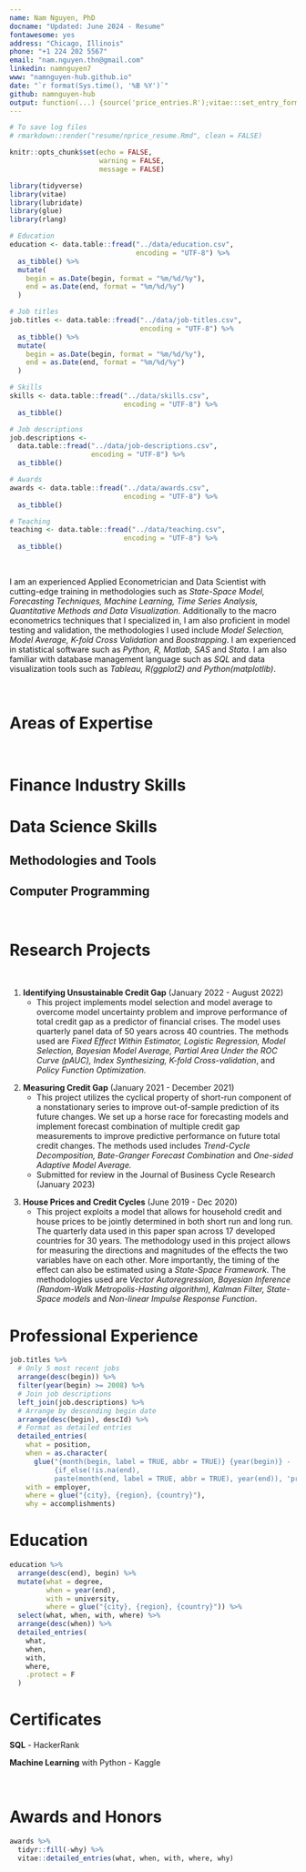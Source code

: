 ```yaml
---
name: Nam Nguyen, PhD
docname: "Updated: June 2024 - Resume"
fontawesome: yes
address: "Chicago, Illinois"
phone: "+1 224 202 5567"
email: "nam.nguyen.thn@gmail.com"
linkedin: namnguyen7
www: "namnguyen-hub.github.io"
date: "`r format(Sys.time(), '%B %Y')`"
github: namnguyen-hub
output: function(...) {source('price_entries.R');vitae:::set_entry_formats(price_entries);vitae::cv_document(..., template = "pricetemplate.tex", citation_package = "biblatex")}
---
```


```r
# To save log files
# rmarkdown::render("resume/nprice_resume.Rmd", clean = FALSE)

knitr::opts_chunk$set(echo = FALSE, 
                      warning = FALSE, 
                      message = FALSE)

library(tidyverse)
library(vitae)
library(lubridate)
library(glue)
library(rlang)
```

```r

# Education
education <- data.table::fread("../data/education.csv",
                               encoding = "UTF-8") %>%
  as_tibble() %>%
  mutate(
    begin = as.Date(begin, format = "%m/%d/%y"),
    end = as.Date(end, format = "%m/%d/%y")
  )

# Job titles
job.titles <- data.table::fread("../data/job-titles.csv",
                                encoding = "UTF-8") %>%
  as_tibble() %>%
  mutate(
    begin = as.Date(begin, format = "%m/%d/%y"),
    end = as.Date(end, format = "%m/%d/%y")
  )

# Skills
skills <- data.table::fread("../data/skills.csv",
                            encoding = "UTF-8") %>%
  as_tibble()

# Job descriptions
job.descriptions <-
  data.table::fread("../data/job-descriptions.csv",
                    encoding = "UTF-8") %>%
  as_tibble()

# Awards
awards <- data.table::fread("../data/awards.csv",
                            encoding = "UTF-8") %>%
  as_tibble()

# Teaching
teaching <- data.table::fread("../data/teaching.csv",
                            encoding = "UTF-8") %>%
  as_tibble()

```


<!--# Professional Profile-->
&nbsp;
&nbsp;

I am an experienced Applied Econometrician and Data Scientist with cutting-edge training in methodologies such as *State-Space Model, Forecasting Techniques, Machine Learning, Time Series Analysis, Quantitative Methods and Data Visualization*. Additionally to the macro econometrics techniques that I specialized in, I am also proficient in model testing and validation, the methodologies I used include *Model Selection, Model Average, K-fold Cross Validation* and *Boostrapping*. I am experienced in statistical software such as *Python, R, Matlab, SAS* and *Stata*. I am also familiar with database management language such as *SQL* and data visualization tools such as *Tableau, R(ggplot2) and Python(matplotlib)*. 

<!--Currently, I am looking for an full time risk management - model analyst position where I can apply my expertises in the banking industry. -->

&nbsp;

# Areas of Expertise

\begin{tblr}{width=1\textwidth, colspec={X[0.1,l]X[2,l]X[0.1,l]X[2,l]X[0.1,l]X[2,l]X[0.1,l]X[2.5,l]}}
  $\bullet$ & Econometrics & $\bullet$ & Machine Learning & $\bullet$ & Data Analysis & $\bullet$ & Structural Modeling \\
  $\bullet$ & Quantitative Modeling & $\bullet$ & Forecasting & $\bullet$ & Cross-validation & $\bullet$ & Model Validation \\
\end{tblr}

&nbsp;

# Finance Industry Skills
\begin{tblr}{width=1\textwidth, colspec={X[0.1,l]X[2,l]X[6.8,l]}}
  $\bullet$ & Financial Product Experience: & {\it Model validation on retail and commercial products, Performance testing for Current Expected Credit Loss (CECL) models for premium finance products} \\
  $\bullet$ & Quantitative modeling using financial and economic data: & {\it Validated retail, commercial, and compliance models; Developed quantitative models in R, Matlab, and SAS} \\
  $\bullet$ & Applying model risk management techniques: & {\it Model validation accordingly to SR11-7 Guidance on Model Risk Management} \\
  $\bullet$ & Econometrics and Statistics: & {\it Gained through validation work, independent research, and training in PhD and Master programs} \\
  $\bullet$ & MS Office application: & {\it Gained through composing documents, writing reports, analyzing data, designing presentations; proficient in Microsoft Word to generate quality validation report using formatting features for advaced layouts in the word documentation processing; Proficient in the Microsoft Excel (Use of Mathematical and solver functions in Excel); Able to prepare quality presentation in Powerpoint} \\
  $\bullet$ & Experience working with changing regulatory environment: & {\it OCC2011-12 Guidance and DFAST/CCAR, etc. Experience with models related to credit risk (Consumer and Commercial), Compliance (BSA/AML), ALLL and regulatory/economic capital}
\end{tblr}

# Data Science Skills
## Methodologies and Tools
\begin{tblr}{width=1\textwidth, colspec={X[0.1,l]X[2,l]X[6.8,l]}}
  $\bullet$ & Time Series: & {\it ARIMA, VAR, Stochastic process, State-space models, Kalman Filter, Forecasting} \\
  $\bullet$ & Machine Learning: & {\it KNN, Neural Networks, LDA, QDA, Random Forest, Bagging, Boosting} \\
  $\bullet$ & Causal Inferences: & {\it A/B Testing, Difference in Difference, Regression Discontinuity, Instrumental Variables} \\
  $\bullet$ & Panel Regression: & {\it Fixed Effects, Random Effects, Quantile Regressions} \\
  $\bullet$ & Bayesian Methods: & {\it Gibbs Sampling, Metropolis-Hasting Algorithm} \\
  $\bullet$ & Resampling Methods: & {\it K-fold Cross-validation, Boostrapping} \\
  $\bullet$ & Model Comparison: & {\it Model Selection (Ridge, Lasso, Elastic Net, Markov Chain Monte Carlo Model Comparison MC3), Model Average (Bates and Granger, Bayesian Model Average)} 
\end{tblr}

## Computer Programming
\begin{tblr}{width=1\textwidth, colspec={X[0.1,l]X[2,l]X[6.8,l]}}
  $\bullet$ & Statistical Tools: & {\it Python (numpy, scikit-learn, tensorflow), R, Matlab, C++, Stata, SAS} \\
  $\bullet$ & Data Management: & {\it Python (Pandas), MySQL, Tableau} \\
  $\bullet$ & Bayesian Analysis Tools: & {\it Dynare, Winbug}\\
  $\bullet$ & Scripting Tools: & {\it Latex, RMarkdown, MS Office} \\
\end{tblr}

&nbsp;

# Research Projects

<!-- \faicon{book} `r bibliography_entries("publications.bib") %>% filter(type == "chapter") %>% summarize(N = n()) %>% pull(N)` book chapters -->

<!-- \faicon{file-text} `r bibliography_entries("publications.bib") %>% filter(type == "article-journal") %>% summarize(N = n()) %>% pull(N)` peer-reviewed journal publications -->

<!-- \faicon{pencil} `r bibliography_entries("publications.bib") %>% filter(type == "paper-conference") %>% summarize(N = n()) %>% pull(N)` thesis papers -->

<!-- \faicon{pencil} `r bibliography_entries("publications.bib") %>% summarize(N = n()) %>% pull(N)` thesis papers -->
<!-- \faicon{floppy-o} `r bibliography_entries("publications.bib") %>% filter(id %in% c("price_radsets_2019", "price_tvdiff_2019", "price_huntfishapp_2019")) %>% summarize(N = n()) %>% pull(N)` open-source software packages -->

<!-- Full List Available on Google Scholar: https://scholar.google.com/citations?hl=en&user=rXaKU0EAAAAJ -->

<!-- ## Open Source Software -->

<!-- ```{r} -->
<!-- bibliography_entries("publications.bib") %>% -->
<!--   filter(id %in% c("price_radsets_2019", "price_tvdiff_2019", "price_huntfishapp_2019")) -->
<!-- ``` -->

<!-- "nguyen_identifying_2022" -->
<!--       "kishor_measuring_2022"-->
<!--       "nguyen_house_2021"-->

&nbsp;

1. **Identifying Unsustainable Credit Gap** (January 2022 - August 2022)
\smallskip
    + This project implements model selection and model average to overcome model uncertainty problem and improve performance of total credit gap as a predictor of financial crises. The model uses quarterly panel data of 50 years across 40 countries. The methods used are *Fixed Effect Within Estimator, Logistic Regression, Model Selection, Bayesian Model Average, Partial Area Under the ROC Curve (pAUC), Index Synthesizing, K-fold Cross-validation*, and *Policy Function Optimization.*

<!--
I utilized model averaging methods to overcome model uncertainty problems when using credit to GDP ratio gaps to predict future systemic financial crises in a discrete binary outcome setting. The panel data consists of 40 countries.

abstract: This paper aims to overcomes model uncertainty in using the credit gap as an early warning indicator (EWI) of systemic financial crises in a binary outcome setting. I propose using model averaging of different credit gap measurements to achieve better averaged model fit and out-of-sample prediction. I also propose a novel, superior criteria to judge the performance of an EWI than the one currently popularly used in the literature. The empirical results showed that the Bayesian averaged model I proposed could synthesize a single credit gap that out-performs any other popularly studied credit gap measurements in terms of an early warning indicator

# Summary. An optional shortened abstract.
summary: Implements model averaging to improve the performance total credit gap as a predictor of financial crises. The model uses quarterly panel data of 50 years across 40 countries. The methods used are Bayesian model average, partial Area under the ROC curve (pAUC), index synthesizing, n-fold cross-validation, and policy function optimization.
-->

\smallskip

2. **Measuring Credit Gap** (January 2021 - December 2021)
\smallskip
    + This project utilizes the cyclical property of short-run component of a nonstationary series to improve out-of-sample prediction of its future changes. We set up a horse race for forecasting models and implement forecast combination of multiple credit gap measurements to improve predictive performance on future total credit changes. The methods used includes *Trend-Cycle Decomposition, Bate-Granger Forecast Combination* and *One-sided Adaptive Model Average.*
    + Submitted for review in the Journal of Business Cycle Research (January 2023)

<!--
abstract: This paper proposes a new method to measure the credit gap - (deviation of credit-to-GDP ratio from its long-run trend) based on its out-of-sample forecast performance. I decompose the total credit-GDP ratio series into short-run deviations and long-run trends using many relevant and popularly practiced methods. I then combine the cycles to construct a singular cyclical series with the highest predictive power on out- of-sample forecasts. The empirical results suggest that by using forecast error weighted average combination, we can produce a measurement of credit gaps that provides superior performance as an early indicator of turning points.

# Summary. An optional shortened abstract.
summary: Decomposes Credit series into long-run and short-run components. We use the cyclical property of the short-run component to improve out-of-sample prediction of the total credit series. The methods we used includes the Bate-Granger forecast combination, one-sided adaptive average.

Decomposes Credit series into long-run and short-run components. We use the cyclical property of the short-run component to improve out-of-sample prediction of the total credit series. The methods we used includes Unobserved Component Model, Bate-Granger forecast combination, one-sided adaptive model average. 
-->

\smallskip

3. **House Prices and Credit Cycles** (June 2019 - Dec 2020)
\smallskip
    + This project exploits a model that allows for household credit and house prices to be jointly determined in both short run and long run. The quarterly data used in this paper span across 17 developed countries for 30 years. The methodology used in this project allows for measuring the directions and magnitudes of the effects the two variables have on each other. More importantly, the timing of the effect can also be estimated using a *State-Space Framework*. The methodologies used are *Vector Autoregression, Bayesian Inference (Random-Walk Metropolis-Hasting algorithm), Kalman Filter, State-Space models* and *Non-linear Impulse Response Function*.

<!--    
    I estimated a causal state-space model to examine the dynamic relationship between housing prices (asset prices) and household credit time series data
     both in the long-run and short-run.

abstract: This paper exploits a model that allows for household credit and house prices to be jointly determined in both short run and long run. The methodology I use in this chapter allows for measuring the directions and magnitudes of the effects the two variables have on each other. More importantly, the timing of the effect can also be estimated using a state-space framework. The model empirical result suggests that, in the short run, a positive shock to house prices is associated with a future increase in household credit above its long-run trend. This result is robust in multiple structural specifications of the trend-cycle decomposition methods.

# Summary. An optional shortened abstract.
summary: Estimation of causal structural models regarding Housing Price and Housing Credit using Bayesian Inference, Random-Walk Metropolis-Hasting, Kalman Filters, State-Space models techniques.

Estimation of causal structural models regarding Housing Price and Housing Credit using Bayesian Inference, Random-Walk Metropolis-Hasting, Kalman Filters, State-Space models techniques
-->

<!--
# Data Science Skills
&nbsp;

**Programming Languages:**

$\bullet$ Python (numpy, pytorch, scikit-learn, pandas, matplotlib, seaborn, tensorflow) $\bullet$ SQL $\bullet$ Matlab $\bullet$ C++ $\bullet$ Stata $\bullet$ SAS $\bullet$ Tableau

$\bullet$ R (dplyr, zoo, caret, vars, plm, xts, forecast, knitr, reshape2, janitor, pROC) 

**Statistics:** machine learning $\bullet$ neural network $\bullet$ Bayesian inference $\bullet$ quantitative methods $\bullet$ panel data analysis $\bullet$ time series models $\bullet$ cross-validation $\bullet$ uncertainty quantification $\bullet$ forecasting models

**Software Development:** source control (Git)

**Numerical Methods:** optimization (stochastic, multi-start) $\bullet$ differential equations

**Communication:** presentations $\bullet$ data analysis reports (Rmarkdown, Jupyter) $\bullet$ data visualization (ggplot2)
-->
<!-- ```{r} -->
<!-- skills_formatted <- skills %>% -->
<!--   mutate(skill = if_else(is.na(details)|details=="", glue("{skill}"), glue("{skill} ({details})"))) %>% -->
<!--   group_by(group) %>% -->
<!--   summarize(skills = glue_collapse(skill, sep = " $\\bullet$ ")) -->
<!-- ``` -->

<!-- ```{r, results='asis', width = 40000} -->
<!-- for (group in skills_formatted$group) { -->
<!--   cat( -->
<!--     glue("\\textbf{<<tools::toTitleCase(group)>>}:", .open = "<<", .close = ">>"), -->
<!--     filter(skills_formatted, group == !!group)$skills, -->
<!--     "\n\n\n" -->
<!--   ) -->
<!-- } -->
<!-- ``` -->

# Professional Experience

```r
job.titles %>% 
  # Only 5 most recent jobs
  arrange(desc(begin)) %>% 
  filter(year(begin) >= 2008) %>%
  # Join job descriptions
  left_join(job.descriptions) %>% 
  # Arrange by descending begin date
  arrange(desc(begin), descId) %>% 
  # Format as detailed entries
  detailed_entries(
    what = position,
    when = as.character(
      glue("{month(begin, label = TRUE, abbr = TRUE)} {year(begin)} - 
           {if_else(!is.na(end), 
           paste(month(end, label = TRUE, abbr = TRUE), year(end)), 'present')}")),
    with = employer,
    where = glue("{city}, {region}, {country}"),
    why = accomplishments)
```
<!--
# Teaching Experience

**Instructor:** Principles of Macroeconomics x6 $\bullet$ Principles of Microeconomics x2 $\bullet$  Introduction to Economics

**Teaching Assistant:** Intermediate Microeconomics $\bullet$ Principles of Macroeconomics x3 $\bullet$ Principles of Microeconomics x3

&nbsp;
-->
# Education
```r

education %>%
  arrange(desc(end), begin) %>%
  mutate(what = degree,
         when = year(end),
         with = university,
         where = glue("{city}, {region}, {country}")) %>% 
  select(what, when, with, where) %>% 
  arrange(desc(when)) %>% 
  detailed_entries(
    what,
    when,
    with,
    where,
    .protect = F
  )

```



# Certificates
**SQL** -  HackerRank

**Machine Learning** with Python - Kaggle

&nbsp;


<!--
# Research Interests
**Primary:**   Applied Macroeconomics $\bullet$ Housing and Financial Markets $\bullet$ Forecasting

**Secondary:** Bayesian Econometrics $\bullet$ State-space models $\bullet$ Optimization
-->




<!--
# Selected Course Projects
$\bullet$ Logistic regression, random forest, feature selection, cross validation, parameter tuning and prediction on big datasets 

$\bullet$ Implemented recurrent neural network with Keras $\bullet$ Data structures & algorithms in Python 
&nbsp;
-->

<!--
# Memberships
American Economic Association

Midwest Economic Association

National Association for Business Economics

&nbsp;
-->

# Awards and Honors
```r
awards %>%
  tidyr::fill(-why) %>%
  vitae::detailed_entries(what, when, with, where, why)
```

<!--
# References

Provided upon request
-->

<!-- \fancyfoot[LO,LE]{\footnotesize This resume was generated on `r Sys.time()` using vitae R package and custom LaTeX template (\href{https://github.com/natbprice/cv}{github.com/natbprice/cv})} -->

